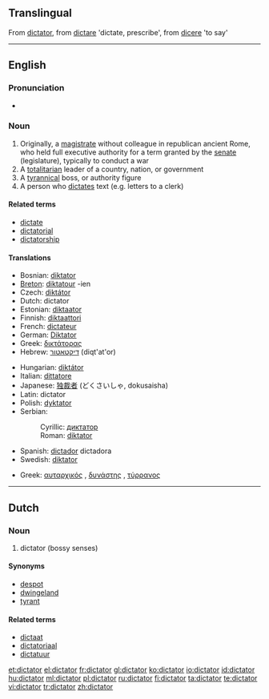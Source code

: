 {{wikipedia}}
==Translingual==
From {{etyl|la}} [[dictator]], from [[dictare]] 'dictate, prescribe', from [[dicere]] 'to say'

----

==English==

===Pronunciation===
* {{audio|en-us-dictator.ogg|Audio (US)}}

===Noun===
{{en-noun}}

# Originally, a [[magistrate]] without colleague in republican ancient Rome, who held full executive authority for a term granted by the [[senate]] (legislature), typically to conduct a war
# A [[totalitarian]] leader of a country, nation, or government
# A [[tyrannical]] boss, or authority figure
# A person who [[dictate]]s text (e.g. letters to a clerk)

====Related terms====
* [[dictate]]
* [[dictatorial]]
* [[dictatorship]]

====Translations====
{{trans-top|totalitarian leader of a dictatorship}}
* Bosnian: [[diktator]] {{m}}
* [[Breton]]: [[diktatour]] {{m}} -ien {{p}}
* Czech: [[diktátor]] {{m}}
* Dutch: dictator {{m}}
* Estonian: [[diktaator]]
* Finnish: [[diktaattori]]
* French: [[dictateur]] {{m}}
* German: [[Diktator]] {{m}}
* Greek: [[δικτάτορας]] {{m}}
* Hebrew: [[דיקטאטור]] (diqt'at'or) {{m}}
{{trans-mid}}
* Hungarian: [[diktátor]]
* Italian: [[dittatore]] {{m}}
* Japanese: [[独裁者]] (どくさいしゃ, dokusaisha)
* Latin: dictator {{m}}
* Polish: [[dyktator]] {{m}}
* Serbian:
*: Cyrillic: [[диктатор#Serbian|диктатор]] {{m}}
*: Roman: [[diktator#Serbian|diktator]] {{m}}
* Spanish: [[dictador]] {{m}} dictadora {{f}}
* Swedish: [[diktator]] {{c}}
{{trans-bottom}}

{{trans-top|tyrannical boss, or authority figure}}
* Greek: [[αυταρχικός]] {{m}}, [[δυνάστης]] {{m}}, [[τύρρανος]] {{m}}
{{trans-mid}}
{{trans-bottom}}

----

==Dutch==

===Noun===
{{nl-noun|dictotors|dictotortje}} {{m}}

# dictator (bossy senses)

====Synonyms====
* [[despot]]
* [[dwingeland]]
* [[tyrant]]

====Related terms====
* [[dictaat]]
* [[dictatoriaal]]
* [[dictatuur]]

[[et:dictator]]
[[el:dictator]]
[[fr:dictator]]
[[gl:dictator]]
[[ko:dictator]]
[[io:dictator]]
[[id:dictator]]
[[hu:dictator]]
[[ml:dictator]]
[[pl:dictator]]
[[ru:dictator]]
[[fi:dictator]]
[[ta:dictator]]
[[te:dictator]]
[[vi:dictator]]
[[tr:dictator]]
[[zh:dictator]]